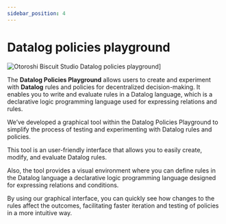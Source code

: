 ```yaml
---
sidebar_position: 4
---
```



# Datalog policies playground

![Otoroshi Biscuit Studio Datalog policies playground](/img/datalog-policies-playground.svg)]

The **Datalog Policies Playground** allows users to create and experiment with **Datalog** rules and policies for decentralized decision-making. It enables you to write and evaluate rules in a Datalog language, which is a declarative logic programming language used for expressing relations and rules.

We’ve developed a graphical tool within the Datalog Policies Playground to simplify the process of testing and experimenting with Datalog rules and policies.

This tool is an user-friendly interface that allows you to easily create, modify, and evaluate Datalog rules.

Also, the tool provides a visual environment where you can define rules in the Datalog language a declarative logic programming language designed for expressing relations and conditions. 

By using our graphical interface, you can quickly see how changes to the rules affect the outcomes, facilitating faster iteration and testing of policies in a more intuitive way.